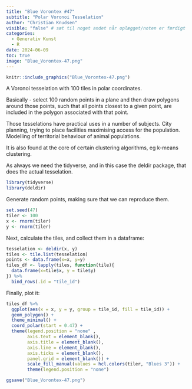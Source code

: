```yaml
---
title: "Blue Vorontex #47"
subtitle: "Polar Voronoi Tesselation"
author: "Christian Knudsen"
visible: "false" # sæt til noget andet når oplægget/noten er færdigt
categories:
  - Generativ Kunst
  - R
date: 2024-06-09
toc: true
image: "Blue_Vorontex-47.png"
---
```


```r
knitr::include_graphics("Blue_Vorontex-47.png")
```

A Voronoi tesselation with 100 tiles in polar coordinates.

Basically - select 100 random points in a plane and then draw polygons around
those points, such that all points closest to a given point, are included in 
the polygon associated with that point.

Those tesselations have practical uses in a number of subjects. City planning,
trying to place facilities maximising access for the population.
Modelling of territorial behaviour of animal populations.

It is also found at the core of certain clustering algorithms, eg k-means clustering.

As always we need the tidyverse, and in this case the deldir package, 
that does the actual tesselation.
```r
library(tidyverse)
library(deldir)
```

Generate random points, making sure that we can reproduce them.

```r
set.seed(47)
tiler <- 100
x <- rnorm(tiler)
y <- rnorm(tiler)
```

Next, calculate the tiles, and collect them in a dataframe:
```r
tesselation <- deldir(x, y)
tiles <- tile.list(tesselation)
points <- data.frame(x=x, y=y)
tiles_df <- lapply(tiles, function(tile){
  data.frame(x=tile$x, y = tile$y)
}) %>% 
  bind_rows(.id = "tile_id")
```

Finally, plot it:
```r
tiles_df %>% 
  ggplot(aes(x = x, y = y, group = tile_id, fill = tile_id)) +
  geom_polygon() +
  theme_minimal() +
  coord_polar(start = 0.47) +
  theme(legend.position = "none" ,
        axis.text = element_blank(),
        axis.title = element_blank(),
        axis.line = element_blank(),
        axis.ticks = element_blank(),
        panel.grid = element_blank()) +
        scale_fill_manual(values = hcl.colors(tiler, "Blues 3")) +
        theme(legend.position = "none")

ggsave("Blue_Vorontex-47.png")
```

